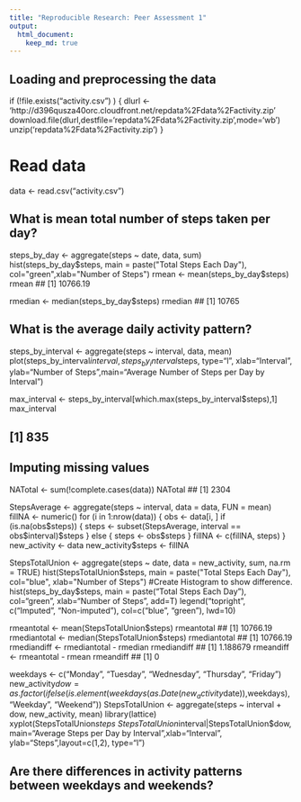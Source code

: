 ```yaml
---
title: "Reproducible Research: Peer Assessment 1"
output: 
  html_document:
    keep_md: true
---
```



## Loading and preprocessing the data
if (!file.exists("activity.csv") )
    {
     dlurl <- 'http://d396qusza40orc.cloudfront.net/repdata%2Fdata%2Factivity.zip'  
     download.file(dlurl,destfile='repdata%2Fdata%2Factivity.zip',mode='wb')  
     unzip('repdata%2Fdata%2Factivity.zip')
    }

# Read data
data <- read.csv("activity.csv")  


## What is mean total number of steps taken per day?
steps_by_day <- aggregate(steps ~ date, data, sum)
hist(steps_by_day$steps, main = paste("Total Steps Each Day"), col="green",xlab="Number of Steps")
rmean <- mean(steps_by_day$steps)
rmean
## [1] 10766.19

rmedian <- median(steps_by_day$steps)
rmedian
## [1] 10765



## What is the average daily activity pattern?
steps_by_interval <- aggregate(steps ~ interval, data, mean)
plot(steps_by_interval$interval,steps_by_interval$steps, type="l", xlab="Interval", ylab="Number of Steps",main="Average Number of Steps per Day by Interval")

max_interval <- steps_by_interval[which.max(steps_by_interval$steps),1]
max_interval

## [1] 835

## Imputing missing values
NATotal <- sum(!complete.cases(data))
NATotal
## [1] 2304

StepsAverage <- aggregate(steps ~ interval, data = data, FUN = mean)
fillNA <- numeric()
for (i in 1:nrow(data)) {
    obs <- data[i, ]
    if (is.na(obs$steps)) {
        steps <- subset(StepsAverage, interval == obs$interval)$steps
    } else {
        steps <- obs$steps
    }
    fillNA <- c(fillNA, steps)
}
new_activity <- data
new_activity$steps <- fillNA

StepsTotalUnion <- aggregate(steps ~ date, data = new_activity, sum, na.rm = TRUE)
hist(StepsTotalUnion$steps, main = paste("Total Steps Each Day"), col="blue", xlab="Number of Steps")
#Create Histogram to show difference. 
hist(steps_by_day$steps, main = paste("Total Steps Each Day"), col="green", xlab="Number of Steps", add=T)
legend("topright", c("Imputed", "Non-imputed"), col=c("blue", "green"), lwd=10)

rmeantotal <- mean(StepsTotalUnion$steps)
rmeantotal
## [1] 10766.19
rmediantotal <- median(StepsTotalUnion$steps)
rmediantotal
## [1] 10766.19
rmediandiff <- rmediantotal - rmedian
rmediandiff
## [1] 1.188679
rmeandiff <- rmeantotal - rmean
rmeandiff
## [1] 0

weekdays <- c("Monday", "Tuesday", "Wednesday", "Thursday", 
              "Friday")
new_activity$dow = as.factor(ifelse(is.element(weekdays(as.Date(new_activity$date)),weekdays), "Weekday", "Weekend"))
StepsTotalUnion <- aggregate(steps ~ interval + dow, new_activity, mean)
library(lattice)
xyplot(StepsTotalUnion$steps ~ StepsTotalUnion$interval|StepsTotalUnion$dow, main="Average Steps per Day by Interval",xlab="Interval", ylab="Steps",layout=c(1,2), type="l")

## Are there differences in activity patterns between weekdays and weekends?
